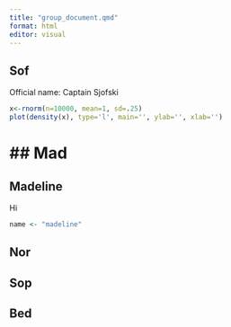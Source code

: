 ```yaml
---
title: "group_document.qmd"
format: html
editor: visual
---
```


## Sof

Official name: Captain Sjofski

```r

x<-rnorm(n=10000, mean=1, sd=.25)
plot(density(x), type='l', main='', ylab='', xlab='')
```

# \## Mad

## Madeline

Hi

```r
name <- "madeline"
```

## Nor

## Sop

## Bed
